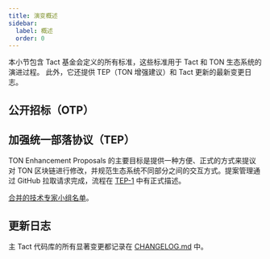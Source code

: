 ```yaml
---
title: 演变概述
sidebar:
  label: 概述
  order: 0
---
```



本小节包含 Tact 基金会定义的所有标准，这些标准用于 Tact 和 TON 生态系统的演进过程。
此外，它还提供 TEP（TON 增强建议）和 Tact 更新的最新变更日志。

## 公开招标（OTP）

<CardGrid>
  <LinkCard
    title="OTP-001"
    href="/ref/evolution/otp-001"
  />
  <LinkCard
    title="OTP-002"
    href="/ref/evolution/otp-002"
  />
  <LinkCard
    title="OTP-003"
    href="/ref/evolution/otp-003"
  />
  <LinkCard
    title="OTP-004"
    href="/ref/evolution/otp-004"
  />
  <LinkCard
    title="OTP-005"
    href="/ref/evolution/otp-005"
  />
  <LinkCard
    title="OTP-006"
    href="/ref/evolution/otp-006"
  />
</CardGrid>

## 加强统一部落协议（TEP）

TON Enhancement Proposals 的主要目标是提供一种方便、正式的方式来提议对 TON 区块链进行修改，并规范生态系统不同部分之间的交互方式。提案管理通过 GitHub 拉取请求完成，流程在 [TEP-1](https://github.com/ton-blockchain/TEPs/blob/master/text/0001-tep-lifecycle.md) 中有正式描述。

[合并的技术专家小组名单](https://github.com/ton-blockchain/TEPs#merged-teps)。

## 更新日志

主 Tact 代码库的所有显著变更都记录在 [CHANGELOG.md](https://github.com/tact-lang/tact/blob/main/dev-docs/CHANGELOG.md) 中。
